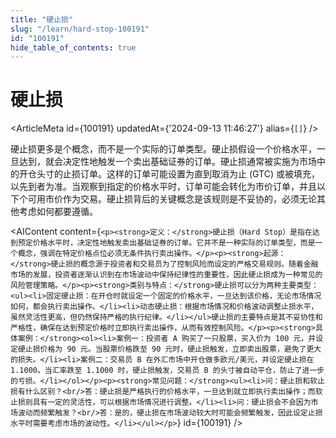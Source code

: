 ```yaml
---
title: "硬止损"
slug: "/learn/hard-stop-100191"
id: "100191"
hide_table_of_contents: true
---
```



# 硬止损

<ArticleMeta id={100191} updatedAt={'2024-09-13 11:46:27'} alias={`[]`} />
<div className='border-solid border-b border-t-0 my-4 border-[var(--ifm-color-gray-300)]' />

硬止损更多是个概念，而不是一个实际的订单类型。硬止损假设一个价格水平，一旦达到，就会决定性地触发一个卖出基础证券的订单。硬止损通常被实施为市场中的开仓头寸的止损订单。这样的订单可能设置为直到取消为止 (GTC) 或被填充，以先到者为准。当观察到指定的价格水平时，订单可能会转化为市价订单，并且以下个可用市价作为交易。硬止损背后的关键概念是该规则是不妥协的，必须无论其他考虑如何都要遵循。

<AIContent content={`<p><strong>定义：</strong>硬止损（Hard Stop）是指在达到预定价格水平时，决定性地触发卖出基础证券的订单。它并不是一种实际的订单类型，而是一个概念，强调在特定价格点位必须无条件执行卖出操作。</p><p><strong>起源：</strong>硬止损的概念源于投资者和交易员为了控制风险而设定的严格交易规则。随着金融市场的发展，投资者逐渐认识到在市场波动中保持纪律性的重要性，因此硬止损成为一种常见的风险管理策略。</p><p><strong>类别与特点：</strong>硬止损可以分为两种主要类型：<ul><li>固定硬止损：在开仓时就设定一个固定的价格水平，一旦达到该价格，无论市场情况如何，都会执行卖出操作。</li><li>动态硬止损：根据市场情况和价格波动调整止损水平，虽然灵活性更高，但仍然保持严格的执行纪律。</li></ul>硬止损的主要特点是其不妥协性和严格性，确保在达到预定价格时立即执行卖出操作，从而有效控制风险。</p><p><strong>具体案例：</strong><ol><li>案例一：投资者 A 购买了一只股票，买入价为 100 元，并设定硬止损价格为 90 元。当股票价格跌至 90 元时，硬止损触发，立即卖出股票，避免了更大的损失。</li><li>案例二：交易员 B 在外汇市场中开仓做多欧元/美元，并设定硬止损在 1.1000。当汇率跌至 1.1000 时，硬止损触发，交易员 B 的头寸被自动平仓，防止了进一步的亏损。</li></ol></p><p><strong>常见问题：</strong><ul><li>问：硬止损和软止损有什么区别？<br/>答：硬止损是严格执行的价格水平，一旦达到就立即执行卖出操作；而软止损则具有一定的灵活性，可以根据市场情况进行调整。</li><li>问：硬止损会不会因为市场波动而频繁触发？<br/>答：是的，硬止损在市场波动较大时可能会频繁触发，因此设定止损水平时需要考虑市场的波动性。</li></ul></p>`} id={100191} />
